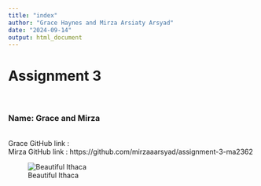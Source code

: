 ```yaml
---
title: "index"
author: "Grace Haynes and Mirza Arsiaty Arsyad"
date: "2024-09-14"
output: html_document
---
```


# Assignment 3

<br> 

### Name: Grace and Mirza

<br>
Grace GitHub link :
<br>
Mirza GitHub link : https://github.com/mirzaaarsyad/assignment-3-ma2362

![Beautiful Ithaca](https://encrypted-tbn0.gstatic.com/images?q=tbn:ANd9GcR8_3zieM1wOT3F4WMPGDClSkkuZ-p1NHftSA&s)


